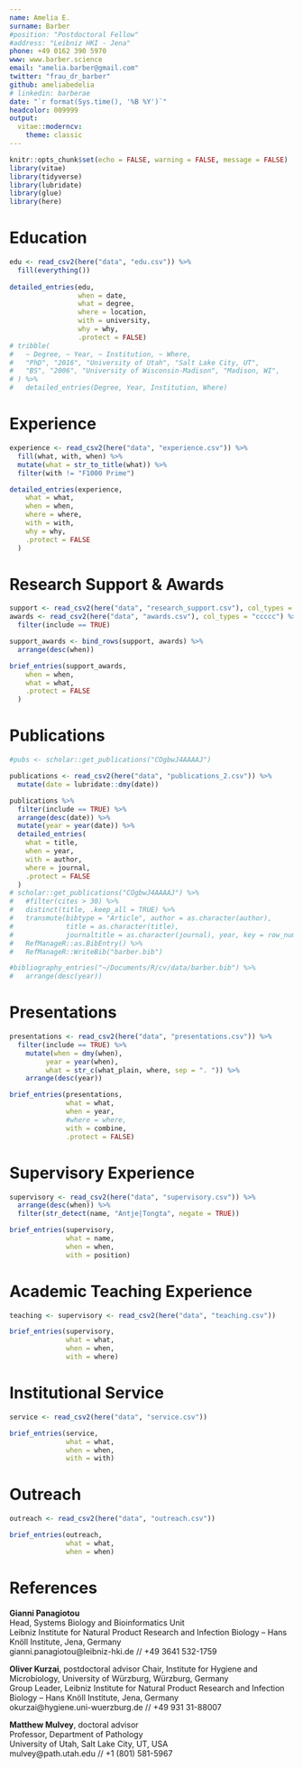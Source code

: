 ```yaml
---
name: Amelia E. 
surname: Barber
#position: "Postdoctoral Fellow"
#address: "Leibniz HKI - Jena"
phone: +49 0162 390 5970
www: www.barber.science
email: "amelia.barber@gmail.com"
twitter: "frau_dr_barber"
github: ameliabedelia
# linkedin: barberae
date: "`r format(Sys.time(), '%B %Y')`"
headcolor: 009999
output: 
  vitae::moderncv:
    theme: classic
---
```


```r
knitr::opts_chunk$set(echo = FALSE, warning = FALSE, message = FALSE)
library(vitae)
library(tidyverse)
library(lubridate)
library(glue)
library(here)
```

<!-- # tl;dr -->

<!--  * Postdoctoral fellow with wet lab and computational biology experience -->
<!--  * Interested in fungal biology and what makes a pathogen a pathogen -->

# Education

```r

edu <- read_csv2(here("data", "edu.csv")) %>% 
  fill(everything())
  
detailed_entries(edu,
                 when = date,
                 what = degree,
                 where = location,
                 with = university,
                 why = why,
                 .protect = FALSE)
# tribble(
#   ~ Degree, ~ Year, ~ Institution, ~ Where,
#   "PhD", "2016", "University of Utah", "Salt Lake City, UT", 
#   "BS", "2006", "University of Wisconsin-Madison", "Madison, WI",
# ) %>% 
#   detailed_entries(Degree, Year, Institution, Where)
```

# Experience

```r
experience <- read_csv2(here("data", "experience.csv")) %>%
  fill(what, with, when) %>% 
  mutate(what = str_to_title(what)) %>% 
  filter(with != "F1000 Prime")

detailed_entries(experience,
    what = what,
    when = when,
    where = where,
    with = with,
    why = why,
    .protect = FALSE
  )
```

# Research Support & Awards

```r
support <- read_csv2(here("data", "research_support.csv"), col_types = "ccccc")
awards <- read_csv2(here("data", "awards.csv"), col_types = "ccccc") %>%
  filter(include == TRUE)

support_awards <- bind_rows(support, awards) %>% 
  arrange(desc(when))

brief_entries(support_awards,
    when = when,
    what = what,
    .protect = FALSE
  )
```

# Publications

```r
#pubs <- scholar::get_publications("COgbwJ4AAAAJ") 

publications <- read_csv2(here("data", "publications_2.csv")) %>% 
  mutate(date = lubridate::dmy(date))

publications %>%
  filter(include == TRUE) %>%
  arrange(desc(date)) %>%
  mutate(year = year(date)) %>% 
  detailed_entries(
    what = title,
    when = year,
    with = author,
    where = journal,
    .protect = FALSE
  )
# scholar::get_publications("COgbwJ4AAAAJ") %>%
#   #filter(cites > 30) %>%
#   distinct(title, .keep_all = TRUE) %>%
#   transmute(bibtype = "Article", author = as.character(author),
#             title = as.character(title),
#             journaltitle = as.character(journal), year, key = row_number()) %>%
#   RefManageR::as.BibEntry() %>%
#   RefManageR::WriteBib("barber.bib")

#bibliography_entries("~/Documents/R/cv/data/barber.bib") %>% 
#   arrange(desc(year))

```

# Presentations

```r

presentations <- read_csv2(here("data", "presentations.csv")) %>%
  filter(include == TRUE) %>% 
    mutate(when = dmy(when),
         year = year(when),
         what = str_c(what_plain, where, sep = ". ")) %>%
    arrange(desc(year))

brief_entries(presentations,
              what = what,
              when = year,
              #where = where,
              with = combine,
              .protect = FALSE)
```

# Supervisory Experience

```r
supervisory <- read_csv2(here("data", "supervisory.csv")) %>% 
  arrange(desc(when)) %>% 
  filter(str_detect(name, "Antje|Tongta", negate = TRUE))

brief_entries(supervisory,
              what = name,
              when = when,
              with = position)
```

# Academic Teaching Experience

```r
teaching <- supervisory <- read_csv2(here("data", "teaching.csv"))

brief_entries(supervisory,
              what = what,
              when = when,
              with = where)
```

# Institutional Service

```r
service <- read_csv2(here("data", "service.csv"))

brief_entries(service,
              what = what,
              when = when,
              with = with)
```


# Outreach

```r
outreach <- read_csv2(here("data", "outreach.csv"))

brief_entries(outreach,
              what = what,
              when = when)
```


# References

**Gianni Panagiotou**  
Head, Systems Biology and Bioinformatics Unit  
Leibniz Institute for Natural Product Research and Infection Biology – Hans Knöll Institute, 
Jena, Germany  
gianni.panagiotou@leibniz-hki.de // +49 3641 532-1759

\bigskip

**Oliver Kurzai**, postdoctoral advisor 
Chair, Institute for Hygiene and Microbiology, University of Würzburg, Würzburg, Germany  
Group Leader, Leibniz Institute for Natural Product Research and Infection Biology – Hans Knöll Institute, 
Jena, Germany  
okurzai@hygiene.uni-wuerzburg.de // +49 931 31-88007

\bigskip

**Matthew Mulvey**, doctoral advisor  
Professor, Department of Pathology  
University of Utah, Salt Lake City, UT, USA  
mulvey@path.utah.edu // +1 (801) 581-5967



